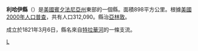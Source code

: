 {{Infobox U.S. County|
 county  = 利哈伊縣|
 state = 賓夕法尼亞州 |
 en county  = Lehigh County|
 en state = Pennsylvania |
 seal = Lehigh County, Pennsylvania seal.png |
 map = Map of Pennsylvania highlighting Lehigh County.svg |
 map size = 225|
 founded = March 6, 1812|
 seat = [[Allentown,_Pennsylvania|Allentown]] | 
 largest city = Allentown |
 area_total_sq_mi =349 |
 area_land_sq_mi  =347 |
 area_water_sq_mi =2 |
 area percentage = 0.48% |
 census yr = 2000|
 pop = 312090 |
 density_km2 =348|
 web = www.lehighcounty.org|
|}}
'''利哈伊縣'''（{{lang-en|Lehigh County}}）是[[美國|美國]][[賓夕法尼亞州|賓夕法尼亞州]]東部的一個縣。面積898平方公里。根據[[美國2000年人口普查|美國2000年人口普查]]，共有人口312,090。縣治[[亞林敦_(賓夕法尼亞州)|亞林敦]]。

成立於1821年3月6日，縣名來自[[特拉華河|特拉華河]]的一條支流。
{{Pennsylvania-stub}}
{{Pennsylvania}}

[[Category:賓夕法尼亞州行政區劃|L]]